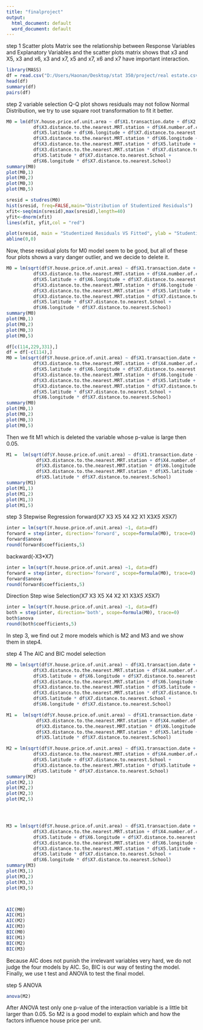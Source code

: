 ---
title: "finalproject"
output:
  html_document: default
  word_document: default
---
step 1 Scatter plots Matrix
see the relationship between Response Variables and Explanatory Variables and the scatter plots matrix shows that x3 and X5, x3 and x6, x3 and x7, x5 and x7, x6 and x7 have important interaction.
```{r}
library(MASS)
df = read.csv("D:/Users/Haonan/Desktop/stat 350/project/real estate.csv")[,-1]
head(df)
summary(df)
pairs(df)
```

step 2 variable selection
Q-Q plot shows residuals may not follow Normal Distribution, we try to use square root transformation to fit it better.
```{r}
M0 = lm(df$Y.house.price.of.unit.area ~ df$X1.transaction.date + df$X2.house.age + 
          df$X3.distance.to.the.nearest.MRT.station + df$X4.number.of.convenience.stores +
          df$X5.latitude + df$X6.longitude + df$X7.distance.to.nearest.School +
          df$X3.distance.to.the.nearest.MRT.station * df$X6.longitude +
          df$X3.distance.to.the.nearest.MRT.station * df$X5.latitude +
          df$X3.distance.to.the.nearest.MRT.station * df$X7.distance.to.nearest.School +
          df$X5.latitude * df$X7.distance.to.nearest.School + 
          df$X6.longitude * df$X7.distance.to.nearest.School)
summary(M0)
plot(M0,1)
plot(M0,2)
plot(M0,3)
plot(M0,5)

sresid = studres(M0)
hist(sresid, freq=FALSE,main="Distribution of Studentized Residuals")
xfit<-seq(min(sresid),max(sresid),length=40)
yfit<-dnorm(xfit)
lines(xfit, yfit,col = "red")

plot(sresid, main = "Studentized Residuals VS Fitted", ylab = "Studentized Residua ls VS Fitted", xlab = "Fitted Values")
abline(0,0)
```

Now, these residual plots for M0 model seem to be good, but all of these four plots shows a vary danger outlier, and we decide to delete it.
```{r}
M0 = lm(sqrt(df$Y.house.price.of.unit.area) ~ df$X1.transaction.date + df$X2.house.age + 
          df$X3.distance.to.the.nearest.MRT.station + df$X4.number.of.convenience.stores +
          df$X5.latitude + df$X6.longitude + df$X7.distance.to.nearest.School +
          df$X3.distance.to.the.nearest.MRT.station * df$X6.longitude +
          df$X3.distance.to.the.nearest.MRT.station * df$X5.latitude +
          df$X3.distance.to.the.nearest.MRT.station * df$X7.distance.to.nearest.School +
          df$X5.latitude * df$X7.distance.to.nearest.School + 
          df$X6.longitude * df$X7.distance.to.nearest.School)
summary(M0)
plot(M0,1)
plot(M0,2)
plot(M0,3)
plot(M0,5)

df[c(114,229,331),]
df = df[-c(114),]
M0 = lm(sqrt(df$Y.house.price.of.unit.area) ~ df$X1.transaction.date + df$X2.house.age + 
          df$X3.distance.to.the.nearest.MRT.station + df$X4.number.of.convenience.stores +
          df$X5.latitude + df$X6.longitude + df$X7.distance.to.nearest.School +
          df$X3.distance.to.the.nearest.MRT.station * df$X6.longitude +
          df$X3.distance.to.the.nearest.MRT.station * df$X5.latitude +
          df$X3.distance.to.the.nearest.MRT.station * df$X7.distance.to.nearest.School +
          df$X5.latitude * df$X7.distance.to.nearest.School + 
          df$X6.longitude * df$X7.distance.to.nearest.School)
summary(M0)
plot(M0,1)
plot(M0,2)
plot(M0,3)
plot(M0,5)
```

Then we fit M1 which is deleted the variable whose p-value is large then 0.05.
```{r}
M1 =  lm(sqrt(df$Y.house.price.of.unit.area) ~ df$X1.transaction.date + df$X2.house.age + 
           df$X3.distance.to.the.nearest.MRT.station + df$X4.number.of.convenience.stores +                                            df$X7.distance.to.nearest.School +
           df$X3.distance.to.the.nearest.MRT.station * df$X6.longitude +
           df$X3.distance.to.the.nearest.MRT.station * df$X5.latitude +
           df$X5.latitude * df$X7.distance.to.nearest.School)
summary(M1)
plot(M1,1)
plot(M1,2)
plot(M1,3)
plot(M1,5)
```

step 3 Stepwise Regression
forward(X7 X3 X5 X4 X2 X1 X3*X5 X5*X7)
```{r}
inter = lm(sqrt(Y.house.price.of.unit.area) ~1, data=df)
forward = step(inter, direction='forward', scope=formula(M0), trace=0)
forward$anova
round(forward$coefficients,5)
```

backward(-X3*X7)
```{r}
inter = lm(sqrt(Y.house.price.of.unit.area) ~1, data=df)
forward = step(inter, direction='forward', scope=formula(M0), trace=0)
forward$anova
round(forward$coefficients,5)
```

Direction Step wise Selection(X7 X3 X5 X4 X2 X1 X3*X5 X5*X7)
```{r}
inter = lm(sqrt(Y.house.price.of.unit.area) ~1, data=df)
both = step(inter, direction='both', scope=formula(M0), trace=0)
both$anova
round(both$coefficients,5)
```
In step 3, we find out 2 more models which is M2 and M3 and we show them in step4.

step 4 The AIC and BIC model selection
```{r}
M0 = lm(sqrt(df$Y.house.price.of.unit.area) ~ df$X1.transaction.date + df$X2.house.age + 
          df$X3.distance.to.the.nearest.MRT.station + df$X4.number.of.convenience.stores +
          df$X5.latitude + df$X6.longitude + df$X7.distance.to.nearest.School +
          df$X3.distance.to.the.nearest.MRT.station * df$X6.longitude +
          df$X3.distance.to.the.nearest.MRT.station * df$X5.latitude +
          df$X3.distance.to.the.nearest.MRT.station * df$X7.distance.to.nearest.School +
          df$X5.latitude * df$X7.distance.to.nearest.School + 
          df$X6.longitude * df$X7.distance.to.nearest.School)

M1 =  lm(sqrt(df$Y.house.price.of.unit.area) ~ df$X1.transaction.date + df$X2.house.age + 
           df$X3.distance.to.the.nearest.MRT.station + df$X4.number.of.convenience.stores +                                            df$X7.distance.to.nearest.School +
           df$X3.distance.to.the.nearest.MRT.station * df$X6.longitude +
           df$X3.distance.to.the.nearest.MRT.station * df$X5.latitude +
           df$X5.latitude * df$X7.distance.to.nearest.School)

M2 = lm(sqrt(df$Y.house.price.of.unit.area) ~ df$X1.transaction.date + df$X2.house.age + 
          df$X3.distance.to.the.nearest.MRT.station + df$X4.number.of.convenience.stores +
          df$X5.latitude + df$X7.distance.to.nearest.School +
          df$X3.distance.to.the.nearest.MRT.station * df$X5.latitude +
          df$X5.latitude * df$X7.distance.to.nearest.School)
summary(M2)
plot(M2,1)
plot(M2,2)
plot(M2,3)
plot(M2,5)




M3 = lm(sqrt(df$Y.house.price.of.unit.area) ~ df$X1.transaction.date + df$X2.house.age + 
          df$X3.distance.to.the.nearest.MRT.station + df$X4.number.of.convenience.stores +
          df$X5.latitude + df$X6.longitude + df$X7.distance.to.nearest.School +
          df$X3.distance.to.the.nearest.MRT.station * df$X6.longitude +
          df$X3.distance.to.the.nearest.MRT.station * df$X5.latitude +
          df$X5.latitude * df$X7.distance.to.nearest.School + 
          df$X6.longitude * df$X7.distance.to.nearest.School)
summary(M3)
plot(M3,1)
plot(M3,2)
plot(M3,3)
plot(M3,5)



AIC(M0)
AIC(M1)
AIC(M2)
AIC(M3)
BIC(M0)
BIC(M1)
BIC(M2)
BIC(M3)
```
Because AIC does not punish the irrelevant variables very hard, we do not judge the four models by AIC. So, BIC is our way of testing the model. Finally, we use t test and ANOVA to test the final model.

step 5 ANOVA
```{r}
anova(M2)
```
After ANOVA test only one p-value of the interaction variable is a little bit larger than 0.05. So M2 is a good model to explain which and how the factors influence house price per unit.